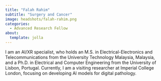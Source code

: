 ```yaml
---
title: "Falah Rahim"
subtitle: "Surgery and Cancer"
image: headshots/falah-rahim.png
categories:
  - Advanced Research Fellow
about:
  template: jolla
---
```


I am an Al/XR specialist, who holds an M.S. in Electrical-Electronics and Telecommunications from the University Technology Malaysia, Malaysia, and a Ph.D. in Electrical and Computer Engineering from the University of Lisbon, Portugal. Currently,  I am a visiting researcher at  Imperial College London, focusing on developing Al models for digital pathology.
